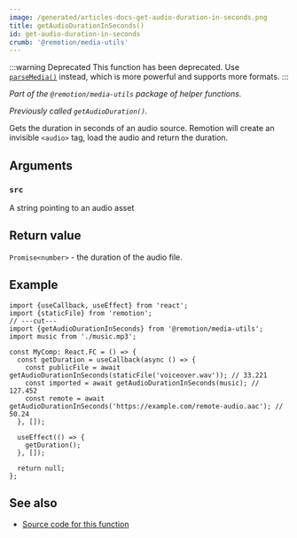 ```yaml
---
image: /generated/articles-docs-get-audio-duration-in-seconds.png
title: getAudioDurationInSeconds()
id: get-audio-duration-in-seconds
crumb: '@remotion/media-utils'
---
```


:::warning Deprecated
This function has been deprecated. Use [`parseMedia()`](/docs/media-parser/parse-media) instead, which is more powerful and supports more formats.
:::

_Part of the `@remotion/media-utils` package of helper functions._

_Previously called `getAudioDuration()`._

Gets the duration in seconds of an audio source. Remotion will create an invisible `<audio>` tag, load the audio and return the duration.

## Arguments

### `src`

A string pointing to an audio asset

## Return value

`Promise<number>` - the duration of the audio file.

## Example

```tsx twoslash
import {useCallback, useEffect} from 'react';
import {staticFile} from 'remotion';
// ---cut---
import {getAudioDurationInSeconds} from '@remotion/media-utils';
import music from './music.mp3';

const MyComp: React.FC = () => {
  const getDuration = useCallback(async () => {
    const publicFile = await getAudioDurationInSeconds(staticFile('voiceover.wav')); // 33.221
    const imported = await getAudioDurationInSeconds(music); // 127.452
    const remote = await getAudioDurationInSeconds('https://example.com/remote-audio.aac'); // 50.24
  }, []);

  useEffect(() => {
    getDuration();
  }, []);

  return null;
};
```

## See also

- [Source code for this function](https://github.com/remotion-dev/remotion/blob/main/packages/media-utils/src/get-audio-duration-in-seconds.ts)
